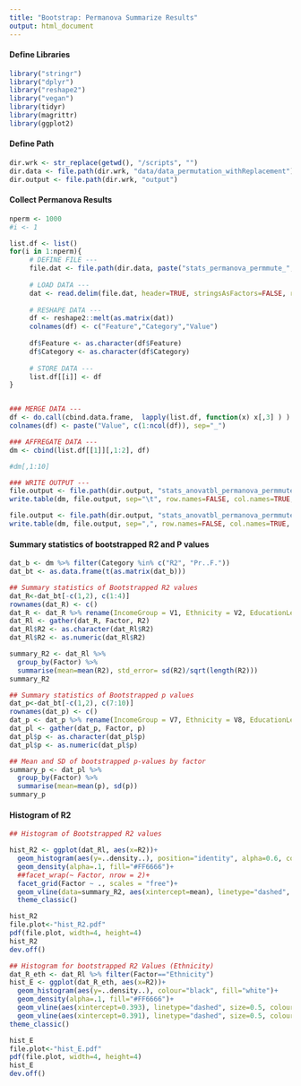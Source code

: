 ```yaml
---
title: "Bootstrap: Permanova Summarize Results"
output: html_document
---
```



#### Define Libraries
```r
library("stringr")
library("dplyr")
library("reshape2")
library("vegan")
library(tidyr)
library(magrittr)
library(ggplot2)
```

#### Define Path
```r
dir.wrk <- str_replace(getwd(), "/scripts", "")
dir.data <- file.path(dir.wrk, "data/data_permutation_withReplacement")
dir.output <- file.path(dir.wrk, "output")
```

#### Collect Permanova Results
```r
nperm <- 1000
#i <- 1

list.df <- list()
for(i in 1:nperm){
     # DEFINE FILE ---
     file.dat <- file.path(dir.data, paste("stats_permanova_permmute_",i,".tsv", sep=""))
     
     # LOAD DATA ---
     dat <- read.delim(file.dat, header=TRUE, stringsAsFactors=FALSE, row.names=1)
     
     # RESHAPE DATA ---
     df <- reshape2::melt(as.matrix(dat))
     colnames(df) <- c("Feature","Category","Value")
     
     df$Feature <- as.character(df$Feature)
     df$Category <- as.character(df$Category)
     
     # STORE DATA ---
     list.df[[i]] <- df
}


### MERGE DATA ---
df <- do.call(cbind.data.frame,  lapply(list.df, function(x) x[,3] ) )
colnames(df) <- paste("Value", c(1:ncol(df)), sep="_")

### AFFREGATE DATA ---
dm <- cbind(list.df[[1]][,1:2], df)

#dm[,1:10]

### WRITE OUTPUT ---
file.output <- file.path(dir.output, "stats_anovatbl_permanova_permmute_results_withReplacement.tsv")
write.table(dm, file.output, sep="\t", row.names=FALSE, col.names=TRUE, quote=FALSE)     

file.output <- file.path(dir.output, "stats_anovatbl_permanova_permmute_results_withReplacement.csv")
write.table(dm, file.output, sep=",", row.names=FALSE, col.names=TRUE, quote=FALSE)  
```

#### Summary statistics of bootstrapped R2 and P values
```r
dat_b <- dm %>% filter(Category %in% c("R2", "Pr..F."))
dat_bt <- as.data.frame(t(as.matrix(dat_b)))

## Summary statistics of Bootstrapped R2 values
dat_R<-dat_bt[-c(1,2), c(1:4)]
rownames(dat_R) <- c()
dat_R <- dat_R %>% rename(IncomeGroup = V1, Ethnicity = V2, EducationLevel = V3,  GeoRegion = V4)
dat_Rl <- gather(dat_R, Factor, R2)
dat_Rl$R2 <- as.character(dat_Rl$R2)
dat_Rl$R2 <- as.numeric(dat_Rl$R2)

summary_R2 <- dat_Rl %>%
  group_by(Factor) %>%
  summarise(mean=mean(R2), std_error= sd(R2)/sqrt(length(R2)))
summary_R2

## Summary statistics of Bootstrapped p values
dat_p<-dat_bt[-c(1,2), c(7:10)]
rownames(dat_p) <- c()
dat_p <- dat_p %>% rename(IncomeGroup = V7, Ethnicity = V8, EducationLevel = V9,  GeoRegion = V10)
dat_pl <- gather(dat_p, Factor, p)
dat_pl$p <- as.character(dat_pl$p)
dat_pl$p <- as.numeric(dat_pl$p)

## Mean and SD of bootstrapped p-values by factor
summary_p <- dat_pl %>%
  group_by(Factor) %>%
  summarise(mean=mean(p), sd(p))
summary_p
```

#### Histogram of R2
```r
## Histogram of Bootstrapped R2 values

hist_R2 <- ggplot(dat_Rl, aes(x=R2))+
  geom_histogram(aes(y=..density..), position="identity", alpha=0.6, colour="black", fill="white")+
  geom_density(alpha=.1, fill="#FF6666")+
  ##facet_wrap(~ Factor, nrow = 2)+
  facet_grid(Factor ~ ., scales = "free")+
  geom_vline(data=summary_R2, aes(xintercept=mean), linetype="dashed", size= 0.5, colour="blue")+
  theme_classic()

hist_R2
file.plot<-"hist_R2.pdf"
pdf(file.plot, width=4, height=4)
hist_R2
dev.off()

## Histogram for bootstrapped R2 Values (Ethnicity)
dat_R_eth <- dat_Rl %>% filter(Factor=="Ethnicity")
hist_E <- ggplot(dat_R_eth, aes(x=R2))+
  geom_histogram(aes(y=..density..), colour="black", fill="white")+
  geom_density(alpha=.1, fill="#FF6666")+
  geom_vline(aes(xintercept=0.393), linetype="dashed", size=0.5, colour="blue")+
  geom_vline(aes(xintercept=0.391), linetype="dashed", size=0.5, colour="red")+
theme_classic()

hist_E
file.plot<-"hist_E.pdf"
pdf(file.plot, width=4, height=4)
hist_E
dev.off()
```

